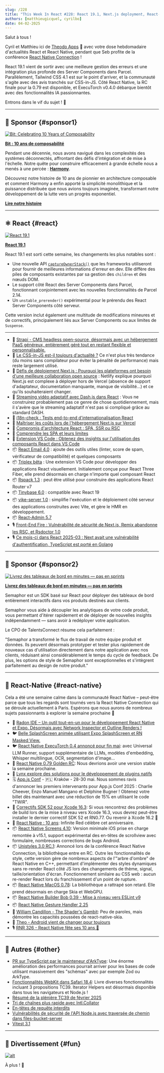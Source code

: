 ```yaml
---
slug: /228
title: "This Week In React #228: React 19.1, Next.js deployment, React-Email, Triplex, Tinybase, Rspack, i18n-check, React-Admin | 0.79 Golden RC, ExecuTorch, Unistyles, Xcode 16.3, macOS, Screens, Gesture Handler | TypeScript, TC39, WebKit, Intl.Collator, Vitest 3.1"
authors: [matthieugicquel, cyrilbo]
date: 04-02-2025
---
```


Salut à tous !

Cyril et Matthieu ici de [Theodo Apps](https://apps.theodo.com/) 👋 avec votre dose hebdomadaire d'actualités React et React Native, pendant que Seb profite de la conférence [React Native Connection](https://reactnativeconnection.io/) !

React 19.1 vient de sortir avec une meilleure gestion des erreurs et une intégration plus profonde des Server Components dans Parcel. Parallèlement, Tailwind CSS 4.1 est sur le point d'arriver, et la communauté s'agite avec des avis tranchés sur CSS-in-JS. Côté React Native, la RC finale pour la 0.79 est disponible, et ExecuTorch v0.4.0 débarque bientôt avec des fonctionnalités IA passionnantes.

Entrons dans le vif du sujet ! 🚀

<!-- truncate -->


<Support />

---

## 💸 Sponsor {#sponsor1}

[![Bit: Celebrating 10 Years of Composability](/emails/issues/228/bit.jpg)](https://bit.cloud/?utm_source=ThisWeekInReact&utm_id=551)

**[Bit : 10 ans de composabilité](https://bit.cloud/?utm_source=ThisWeekInReact&utm_id=551)**

Pendant une décennie, nous avons navigué dans les complexités des systèmes déconnectés, affrontant des défis d'intégration et de mise à l'échelle. Notre quête pour construire efficacement à grande échelle nous a menés à une percée : [**Harmony**](https://bit.dev/blog/meet-harmony-a-practical-solution-for-composability/).

Découvrez notre histoire de 10 ans de pionnier en architecture composable et comment Harmony a enfin apporté la simplicité monolithique et la puissance distribuée que nous avions toujours imaginée, transformant notre développement de la lutte vers un progrès exponentiel.

[**Lire notre histoire**](https://bit.dev/blog/telling-the-bit-story-celebrating-10-years-of-composability/?utm_source=ThisWeekInReact&utm_id=9&utm_medium=newsletter)

---

## ⚛️ React {#react}

[![React 19.1](/emails/issues/228/react_19_1.jpg)](https://github.com/facebook/react/releases/tag/v19.1.0)

**[React 19.1](https://github.com/facebook/react/releases/tag/v19.1.0)**

React 19.1 est sorti cette semaine, les changements les plus notables sont :

- Une nouvelle API [`captureOwnerStack()`](https://react.dev/reference/react/captureOwnerStack) que les frameworks utiliseront pour fournir de meilleures informations d'erreur en dev. Elle diffère des piles de composants existantes par sa gestion des `children` et des nœuds DOM.
- Le support côté React des Server Components dans Parcel, fonctionnant conjointement avec les nouvelles fonctionnalités de Parcel 2.14.
- Un `unstable_prerender()` expérimental pour le prérendu des React Server Components côté serveur.

Cette version inclut également une multitude de modifications mineures et de correctifs, principalement liés aux Server Components ou aux limites de `Suspense`.

---

- 💸 [Strapi - CMS headless open-source, désormais avec un hébergement PaaS généreux, entièrement géré tout en restant flexible et personnalisable.](https://strapi.link/twir)
- 📜 [Le CSS-in-JS est-il toujours d'actualité ?](https://fullystacked.net/css-in-js-still-a-thing/) Ce n'est plus très tendance (du moins sans compilateur pour éviter la pénalité de performance) mais reste largement utilisé.
- 📜 [Défis de déploiement Next.js : Pourquoi les plateformes ont besoin d'une meilleure collaboration open source](https://www.netlify.com/blog/how-we-run-nextjs/) : Netlify explique pourquoi Next.js est complexe à déployer hors de Vercel (absence de support d'adaptateur, documentation manquante, manque de visibilité...) et ce qu'ils souhaiteraient changer.
- 📜 [Streaming vidéo adaptatif avec Dash.js dans React](https://www.smashingmagazine.com/2025/03/adaptive-video-streaming-dashjs-react/) : Vous ne construirez probablement pas ce genre de chose quotidiennement, mais il s'avère que le streaming adaptatif n'est pas si compliqué grâce au standard DASH.
- 📜 [i18n-check : Tests end-to-end d'internationalisation React](https://lingual.dev/blog/i18n-check-end-to-end-react-i18n-testing/)
- 📜 [Maîtriser les coûts lors de l'hébergement Next.js sur Vercel](https://www.thisdot.co/blog/keeping-costs-in-check-when-hosting-next-js-on-vercel)
- 📜 [Compromis d'architecture React : SPA, SSR ou RSC](https://reacttraining.com/blog/react-architecture-spa-ssr-rsc)
- 📜 [Comprendre les SPA et leurs limites](https://reacttraining.com/blog/problems-you-face-with-spas)
- 💸 [Extension VS Code : Obtenez des insights sur l'utilisation des composants React dans VS Code](https://omlet.dev/?utm_campaign=partner_this-week-in-react_newsletter-quick-link-mar-2025)
- 📦 [React Email 4.0](https://resend.com/blog/react-email-4) : ajoute des outils utiles (linter, score de spam, vérificateur de compatibilité) et quelques composants
- 📦 [Triplex bêta](https://triplex.dev/blog/triplex-for-vscode) : Une extension VS Code pour développer des applications React visuellement. Initialement conçue pour React Three Fiber, elle prend désormais en charge n'importe quel composant React
- 📦 [Rspack 1.3](https://rspack.dev/blog/announcing-1-3) : peut être utilisé pour construire des applications React Router v7
- 📦 [Tinybase 6.0](https://github.com/tinyplex/tinybase/releases/tag/v6.0.0) : compatible avec React 19
- 📦 [vike-server 1.0](https://vike.dev/blog/vike-server) : simplifie l'exécution et le déploiement côté serveur des applications construites avec Vite, et gère le HMR en développement.
- 📦 [React-Admin 5.7](https://github.com/marmelab/react-admin/releases/tag/v5.7.0)
- 🎙️ [Front-End Fire : Vulnérabilité de sécurité de Next.js, Remix abandonne les RSC, et Rsdoctor 1.0](https://front-end-fire.com/episodes/87/)
- 🎙️ [Ce mois-ci dans React 2025-03 : Next avait une vulnérabilité d'authentification, TypeScript est porté en Golang](https://creators.spotify.com/pod/show/reactiflux/episodes/TMiR-2025-03-Next-had-an-auth-vulnerability--TypeScript-is-porting-to-Golang-e30tvf5/a-abs3i7h)

<SubscribeFormEmbed placement="middle" />

---

## 💸 Sponsor {#sponsor2}

[![Livrez des tableaux de bord en minutes — pas en sprints](/emails/issues/228/semaphor.jpg)](https://semaphor.cloud)

**[Livrez des tableaux de bord en minutes — pas en sprints](https://semaphor.cloud)**

Semaphor est un SDK basé sur React pour déployer des tableaux de bord entièrement interactifs dans vos produits destinés aux clients.

Semaphor vous aide à découpler les analytiques de votre code produit, vous permettant d'itérer rapidement et de déployer de nouvelles insights indépendamment — sans avoir à redéployer votre application.

Le CPO de TalentsConnect résume cela parfaitement :

"Semaphor a transformé le flux de travail de notre équipe produit et données. Ils peuvent désormais prototyper et tester plus rapidement de nouveaux cas d'utilisation directement dans notre application avec nos clients, réduisant ainsi considérablement le temps du cycle de feedback. De plus, les options de style de Semaphor sont exceptionnelles et s'intègrent parfaitement au design de notre produit."

---

## 📱 React-Native {#react-native}

Cela a été une semaine calme dans la communauté React Native – peut-être parce que tous les regards sont tournés vers la React Native Connection qui se déroule actuellement à Paris. Espérons que nous aurons de nombreux sujets passionnants à explorer la semaine prochaine 🤗

- 💸 [Radon IDE – Un outil tout-en-un pour le développement React Native et Expo. Désormais avec Network Inspector et Outline Renders !](https://ide.swmansion.com/?utm_source=thisweekinreact.com)
- 🐦 [Belle SplashScreen animée utilisant Expo SplashScreen et RN Masked View.](https://x.com/S0LARIN/status/1905829104600875025)
- 🐦 [React Native ExecuTorch 0.4 annoncé pour fin mai](https://x.com/swmansion/status/1907086132828934414): avec Universal LLM Runner, support supplémentaire de LLMs, modèles d'embedding, Whisper multilingue, OCR, segmentation d'image…
- 👀 [React Native 0.79 Golden RC](https://github.com/facebook/react-native/releases/tag/v0.79.0-rc.4): Nous devrions avoir une version stable la semaine prochaine.
- 👀 [Lynx explore des solutions pour le développement de plugins natifs](https://github.com/lynx-family/lynx/discussions/1#discussioncomment-12660488)
- 🗓️ [App.js Conf](https://appjs.co/?utm_source=thisweekinreact) - 🇵🇱 Kraków - 28-30 mai. Nous sommes ravis d'annoncer les premiers intervenants pour App.js Conf 2025 : Charlie Cheever, Enzo Manuel Mangano et Delphine Bugner ! Obtenez votre billet dès maintenant avec une réduction de 15% en utilisant le code "TWIR".
- 📜 [Correctifs SDK 52 pour Xcode 16.3](https://expo.dev/changelog/xcode-16-3-patches): Si vous rencontrez des problèmes de build lors de la mise à niveau vers Xcode 16.3, vous devrez peut-être installer le dernier correctif SDK 52 et RN0.77. Ou revenir à Xcode 16.2 🫠
- 📜 [React Native : 10 ans](https://shift.infinite.red/react-native-10-years-db9eb36c5af6): Infinite Red célèbre cet anniversaire.
- 📦 [React Native Screens 4.10](https://github.com/software-mansion/react-native-screens/releases/tag/4.10.0): Version minimale iOS prise en charge remontée à v15.1, support expérimental des en-têtes de scrollview avec formulaire, nombreuses corrections de bugs Android.
- 📦 [Unistyles 3.0 RC.1](https://github.com/jpudysz/react-native-unistyles/releases/tag/v3.0.0-rc.1): Annoncé lors de la conférence React Native Connection, la bibliothèque entre en RC. Outre les fonctionnalités de style, cette version gère de nombreux aspects de l'"arbre d'ombre" de React Native en C++, permettant d'implémenter des styles dynamiques sans re-render React côté JS lors des changements de thème, signal, taille/orientation d'écran. Fonctionnement similaire au CSS web : aucun re-render React lors du franchissement d'un point de rupture.
- 📦 [React Native MacOS 0.78](https://github.com/microsoft/react-native-macos/releases/tag/v0.78.0): La bibliothèque a rattrapé son retard. Elle prend désormais en charge Skia et WebGPU.
- 📦 [React Native Builder Bob 0.39 - Mise à niveau vers ESLint v9](https://github.com/callstack/react-native-builder-bob/releases/tag/react-native-builder-bob%400.39.0)
- 📦 [React Native Gesture Handler 2.25](https://github.com/software-mansion/react-native-gesture-handler/releases/tag/2.25.0)
- 🎥 [William Candillon - The Shader's Gambit](https://www.youtube.com/watch?v=wUsFNlas620): Peu de paroles, mais démontre les capacités poussées de react-native-skia.
- 🎥 [Theo - Android vient de changer pour toujours](https://www.youtube.com/watch?v=ucZx1ArrIVQ)
- 🎙️ [RNR 326 - React Native fête ses 10 ans 🎉](https://infinite.red/react-native-radio/rnr-326-react-native-turns-10)

---

## 🔀 Autres {#other}

- [PR sur TypeScript par le mainteneur d'ArkType](https://github.com/microsoft/TypeScript/pull/61505): Une énorme amélioration des performances pourrait arriver pour les bases de code utilisant massivement des "schémas" avec par exemple Zod ou ArkType.
- [Fonctionnalités WebKit dans Safari 18.4](https://webkit.org/blog/16574/webkit-features-in-safari-18-4/): Livre diverses fonctionnalités incluant 3 propositions TC39. Iterator Helpers est désormais disponible dans tous les navigateurs et Node.js !
- [Résumé de la plénière TC39 de février 2025](https://blogs.igalia.com/compilers/2025/03/27/summary-of-the-february-2025-tc39-plenary/)
- [Tri de chaînes plus rapide avec Intl.Collator](https://claritydev.net/blog/faster-string-sorting-intl-collator)
- [En-têtes de requête interdits](https://macarthur.me/posts/forbidden-request-headers/)
- [Vulnérabilités de sécurité de l'API Node.js avec traversée de chemin dans files-bucket-server](https://www.nodejs-security.com/blog/nodejs-api-security-vulnerabilities-path-traversal-files-bucket-server/)
- [Vitest 3.1](https://github.com/vitest-dev/vitest/releases/tag/v3.1.0)

---

## 🤭 Divertissement {#fun}

[![alt](/emails/issues/228/next_burn.jpg)](https://x.com/aidenybai/status/1904294570533572817)

À plus ! 👋